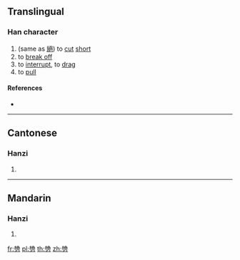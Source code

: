 {{character info/new}}
==Translingual==

===Han character===
{{Han char|rn=18|rad=刀|as=12|sn=14|four=|canj=VUSH|ids=⿱絕刀}}

# (same as [[絕]]) to [[cut]] [[short]]
# to [[break off]]
# to [[interrupt]], to [[drag]]
# to [[pull]]

====References====
* {{Han ref|kx=0143.430|hdz=10355.010|uh=3503|ud=13571}}

----

==Cantonese==

===Hanzi===
{{yue-hanzi|jyut=[[zyut6]]|y=jyut6}}

# {{defn|lang=yue|sort=刀12}}

----

==Mandarin==

===Hanzi===
{{cmn-hanzi|pin=[[jué]] ([[jue2]]), [[pì]] ([[pi4]])|wg=chüeh<sup>2</sup>, p'i<sup>4</sup>}}

# {{defn|lang=cmn|sort=刀12}}

[[fr:㔃]]
[[pl:㔃]]
[[th:㔃]]
[[zh:㔃]]
